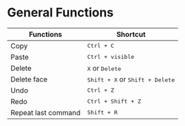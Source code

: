 # General Functions

| Functions                    | Shortcut                                      |
| ---------------------------- | --------------------------------------------- |
| Copy                         | <kbd>Ctrl + C</kbd>                             |
| Paste                        | <kbd>Ctrl + visible</kbd>                       |
| Delete                       | <kbd>X</kbd> or <kbd>Delete</kbd>             |
| Delete face                  | <kbd>Shift + X</kbd> or <kbd>Shift + Delete</kbd> |
| Undo                         | <kbd>Ctrl + Z</kbd>                             |
| Redo                         | <kbd>Ctrl + Shift + Z</kbd>                       |
| Repeat last command          | <kbd>Shift + R</kbd>                            |
